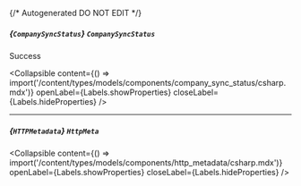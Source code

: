 {/* Autogenerated DO NOT EDIT  */}

##### *{`CompanySyncStatus`}* `CompanySyncStatus`
Success

<Collapsible content={() => import('/content/types/models/components/company_sync_status/csharp.mdx')} openLabel={Labels.showProperties} closeLabel={Labels.hideProperties} />


---
##### *{`HTTPMetadata`}* `HttpMeta`

<Collapsible content={() => import('/content/types/models/components/http_metadata/csharp.mdx')} openLabel={Labels.showProperties} closeLabel={Labels.hideProperties} />



